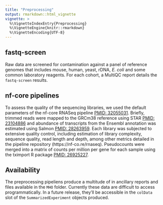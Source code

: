```yaml
---
title: "Preprocessing"
output: rmarkdown::html_vignette
vignette: >
  %\VignetteIndexEntry{Preprocessing}
  %\VignetteEngine{knitr::rmarkdown}
  %\VignetteEncoding{UTF-8}
---
```


## fastq-screen
Raw data are screened for contamination against a panel of reference genomes
that includes mouse, human, yeast, rDNA, *E. coli* and some common laboratory
reagents. For each cohort, a MultiQC report details the `fastq-screen` results.

## nf-core pipelines
To assess the quality of the sequencing libraries, we used the default parameters
of the nf-core RNASeq pipeline [PMID: 32055031](doi: 10.5281/zenodo.1400710). Briefly,
trimmed reads were mapped to the GRCm38 reference using STAR [PMID: 23104886](https://doi.org/10.1093/bioinformatics/bts635) and
abundance of transcripts from the Ensembl annotation was estimated using Salmon
[PMID: 28263959](https://doi.org/10.1038/nmeth.4197). Each library was subjected to extensive quality control,
including estimation of library complexity, sequence quality, read length and depth,
among other metrics detailed in the pipeline repository (https://nf-co.re/rnaseq).
Pseudocounts were merged into a matrix of counts per million per gene for each sample
using the tximport R package [PMID: 26925227](https://doi.org/10.12688/f1000research.7563.2).

## Availability
The preprocessing pipeliens produce a multitude of in ancillary reports and files
available in the `MHO` folder. Currently these data are difficult to access programmatically. 
In a future release, they'll be accessible in the `colData` slot of
the `SummarizedExperiment` objects produced.